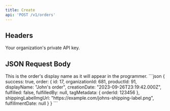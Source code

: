 ```yaml
---
title: Create
api: 'POST /v1/orders'
---
```


## Headers
<ParamField header="API-Key" placeholder="Your Private API Key" type="string" required>
  Your organization's private API key.
</ParamField>

## JSON Request Body
<ParamField body="displayName" placeholder="John's Order" type="string">
	This is the order's display name as it will appear in the programmer.
</ParamField>

<ResponseExample>
```json
{
      success: true,
      order: {
        id: 17,
        organizationId: 681,
        productId: 91,
        displayName: "John's order",
        creationDate: "2023-09-26T23:19:42.000Z",
        fulfilled: false,
        fulfilledBy: null,
        tagMetadata: { orderId: 123456 },
        shippingLabelImgUrl: "https://example.com/johns-shipping-label.png",
        fulfillmentDate: null
      }
    }
```
</ResponseExample>